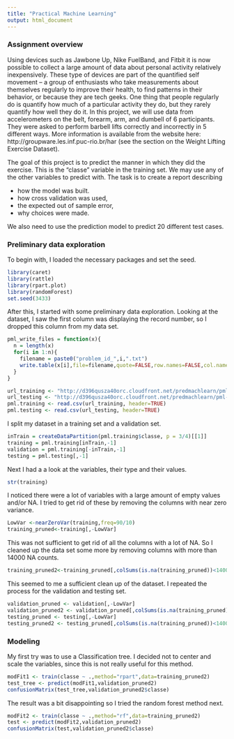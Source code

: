 ```yaml
---
title: "Practical Machine Learning"
output: html_document
---
```


### Assignment overview
Using devices such as Jawbone Up, Nike FuelBand, and Fitbit it is now possible to collect a large amount of data about personal activity relatively inexpensively. These type of devices are part of the quantified self movement – a group of enthusiasts who take measurements about themselves regularly to improve their health, to find patterns in their behavior, or because they are tech geeks. One thing that people regularly do is quantify how much of a particular activity they do, but they rarely quantify how well they do it. In this project, we will use data from accelerometers on the belt, forearm, arm, and dumbell of 6 participants. They were asked to perform barbell lifts correctly and incorrectly in 5 different ways. More information is available from the website here: http://groupware.les.inf.puc-rio.br/har (see the section on the Weight Lifting Exercise Dataset). 

The goal of this project is to predict the manner in which they did the exercise. This is the "classe" variable in the training set. We may use any of the other variables to predict with. The task is to create a report describing

* how the model was built.
* how cross validation was used, 
* the expected out of sample error, 
* why choices were made.

We also need to use the prediction model to predict 20 different test cases. 

### Preliminary data exploration
To begin with, I loaded the necessary packages and set the seed.
```r
library(caret)
library(rattle)
library(rpart.plot)
library(randomForest)
set.seed(3433)
```
After this, I started with some preliminary data exploration. Looking at the dataset, I saw the first column was displaying the record number, so I dropped this column from my data set.
```r
pml_write_files = function(x){
  n = length(x)
  for(i in 1:n){
    filename = paste0("problem_id_",i,".txt")
    write.table(x[i],file=filename,quote=FALSE,row.names=FALSE,col.names=FALSE)
  }
}
```

```r
url_training <- "http://d396qusza40orc.cloudfront.net/predmachlearn/pml-training.csv"
url_testing <- "http://d396qusza40orc.cloudfront.net/predmachlearn/pml-testing.csv"
pml.training <- read.csv(url_training, header=TRUE)
pml.testing <- read.csv(url_testing, header=TRUE)

```
I split my dataset in a training set and a validation set.
```r
inTrain = createDataPartition(pml.training$classe, p = 3/4)[[1]]
training = pml.training[inTrain,-1]
validation = pml.training[-inTrain,-1]
testing = pml.testing[,-1]
```

Next I had a a look at the variables, their type and their values.
```r
str(training)
```
I noticed there were a lot of variables with a large amount of empty values and/or NA. I tried to get rid of these by removing the columns with near zero variance.
```r
LowVar <-nearZeroVar(training,freq=90/10)
training_pruned<-training[,-LowVar]
```
This was not sufficient to get rid of all the columns with a lot of NA. So I cleaned up the data set some more by removing columns with more than 14000 NA counts.
```r
training_pruned2<-training_pruned[,colSums(is.na(training_pruned))<14000]
```
This seemed to me a sufficient clean up of the dataset. I repeated the process for the validation and testing set.
```r
validation_pruned <- validation[,-LowVar]
validation_pruned2 <- validation_pruned[,colSums(is.na(training_pruned))<14000]
testing_pruned <- testing[,-LowVar]
testing_pruned2 <- testing_pruned[,colSums(is.na(training_pruned))<14000]
```

### Modeling
My first try was to use a Classification tree. I decided not to center and scale the variables, since this is not really useful for this method.
```r
modFit1 <- train(classe ~ .,method="rpart",data=training_pruned2)
test_tree <- predict(modFit1,validation_pruned2)
confusionMatrix(test_tree,validation_pruned2$classe)
```
The result was a bit disappointing so I tried the random forest method next.
```r
modFit2 <- train(classe ~ .,method="rf",data=training_pruned2)
test <- predict(modFit2,validation_pruned2)
confusionMatrix(test,validation_pruned2$classe)
```

